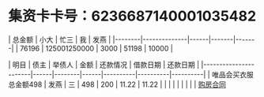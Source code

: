 = 集资卡卡号：6236687140001035482 =

| 总金额 | 小大         | 忙三 | 我    | 发燕  |
|--------|--------------|------|-------|-------|
| 76196  | 125001250000 | 3000 | 51198 | 10000 |


| 明目                  | 债主 | 举债人 | 金额 | 还款情况 | 借款日期 | 还款日期 |
|-----------------------|------|--------|------|----------|----------|----------|
| 唯品会买衣服总金额498 | 发燕 | 三     | 498  | 200      | 11.22    | 11.22    |
|                       |      |        |      |          |          |          |
[[购房合同]]
